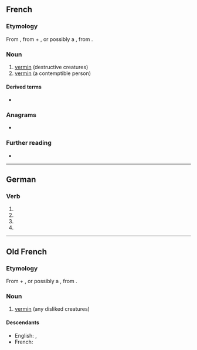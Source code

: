 ==French==

===Etymology===
From {{inh|fr|fro|vermine}}, from {{m|fro|verm}} + {{m|fr|-ine}}, or possibly a {{inh|fr|VL.|*verminum}}, from {{inh|fr|la|vermis||worm}}.

===Noun===
{{fr-noun|f|-}}

# [[vermin]] (destructive creatures)
# [[vermin]] (a contemptible person)

====Derived terms====
* {{l|fr|vermineux}}

===Anagrams===
* {{l|fr|Minerve}}

===Further reading===
* {{R:TLFi}}

----

==German==

===Verb===
{{head|de|verb form}}

# {{de-verb form of|verminen|1|s|g}}
# {{de-verb form of|verminen|1|s|k1}}
# {{de-verb form of|verminen|3|s|k1}}
# {{de-verb form of|verminen|i|s}}

----

==Old French==

===Etymology===
From {{m|fro|verm}} + {{m|fro|-ine}}, or possibly a {{inh|fro|VL.|*verminum}}, from {{inh|fro|la|vermis||worm}}.

===Noun===
{{fro-noun|f}}

# [[vermin]] (any disliked creatures)

====Descendants====
* English: {{l|en|vermin}}, {{l|en|varmint}} {{qualifier|borrowed}}
* French: {{l|fr|vermine}}
